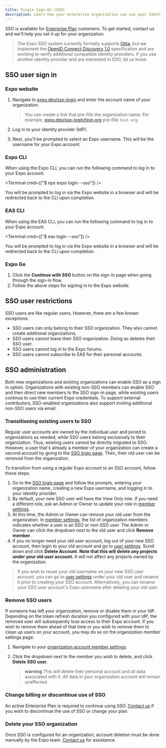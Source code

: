 ```yaml
---
title: Single Sign-On (SSO)
description: Learn how your enterprise organization can use your Identity Provider to manage Expo users on your team.
---
```



SSO is available for [Enterprise Plan](https://expo.dev/pricing) customers. To get started, contact us and we'll help you set it up for your organization.

> The Expo SSO system currently formally supports [Okta](https://www.okta.com/), but we implement the [OpenID Connect Discovery 1.0](https://openid.net/specs/openid-connect-discovery-1_0.html) specification and are working to verify additional compatible identity providers. If you use another identity provider and are interested in SSO, let us know.

## SSO user sign in

### Expo website

1. Navigate to [expo.dev/sso-login](https://expo.dev/sso-login) and enter the account name of your organization.

    > You can create a link that pre-fills the organization name. For example, [expo.dev/sso-login/test-org](https://expo.dev/sso-login/test-org) pre-fills `test-org`.

1. Log in to your identity provider (IdP).
1. Next, you'll be prompted to select an Expo username. This will be the username for your Expo account.

### Expo CLI

When using the Expo CLI, you can run the following command to log in to your Expo account.

<Terminal cmd={["$ npx expo login --sso"]} />

You will be prompted to log in via the Expo website in a browser and will be redirected back to the CLI upon completion.

### EAS CLI

When using the EAS CLI, you can run the following command to log in to your Expo account.

<Terminal cmd={["$ eas login --sso"]} />

You will be prompted to log in via the Expo website in a browser and will be redirected back to the CLI upon completion.

### Expo Go

1. Click the **Continue with SSO** button on the sign-in page when going through the sign-in flow.
1. Follow the above steps for signing in to the Expo website.

## SSO user restrictions

SSO users are like regular users. However, there are a few known exceptions:
- SSO users can only belong to their SSO organization. They also cannot create additional organizations.
- SSO users cannot leave their SSO organization. Doing so deletes their SSO user.
- SSO users cannot log in to the Expo forums.
- SSO users cannot subscribe to EAS for their personal accounts.

## SSO administration

Both new organizations and existing organizations can enable SSO as a sign in option. Organizations with existing non-SSO members can enable SSO and then direct new members to the SSO sign-in page, while existing users continue to use their current Expo credentials. To support external contributors, SSO-enabled organizations also support inviting additional non-SSO users via email.

### Transitioning existing users to SSO
Regular user accounts are owned by the individual user and joined to organizations as needed, while SSO users belong exclusively to their organization. Thus, existing users cannot be directly migrated to SSO. However, a user that's already a member of your organization can create a second account by going to the [SSO login page](https://expo.dev/sso-login). Then, their old user can be removed from the organization.

To transition from using a regular Expo account to an SSO account, follow these steps:
1. Go to the [SSO login page](https://expo.dev/sso-login) and follow the prompts, entering your organization name, creating a new Expo username, and logging in to your identity provider.
2. By default, your new SSO user will have the View Only role. If you need a different role, ask an Admin or Owner to update your role in [member settings](https://expo.dev/accounts/[account]/settings/members).
3. At this time, the Admin or Owner can remove your old user from the organization. In [member settings](https://expo.dev/accounts/[account]/settings/members), the list of organization members indicates whether a user is an SSO or non-SSO user. The Admin or Owner can click the dropdown next to the old user and click **Remove member**.
4. If you no longer need your old user account, log out of your new SSO account, then login to your old account and go to [user settings](https://expo.dev/settings). Scroll down and click **Delete Account**. **Note that this will delete any projects under your old user account.** It will not affect any projects owned by the organization.

> If you wish to reuse your old username on your new SSO user account, you can go to [user settings](https://expo.dev/settings) under your old user and rename it prior to creating your SSO account. Alternatively, you can rename your SSO user account's Expo username after deleting your old user.


### Remove SSO users

If someone has left your organization, remove or disable them in your IdP. Depending on the token refresh duration you configured with your IdP, the removed user will subsequently lose access to their Expo account.
If you wish to remove them ahead of that time or you wish to remove them to clean up users on your account, you may do so on the organization member settings page:

1. Navigate to your [organization account member settings](https://expo.dev/accounts/[account]/settings/members).
2. Click the dropdown next to the member you wish to delete, and click **Delete SSO user**.

    > **warning** This will delete their personal account and all data associated with it. All data in your organization account will remain unaffected.

### Change billing or discontinue use of SSO

An active Enterprise Plan is required to continue using SSO. [Contact us](https://expo.dev/contact) if you wish to discontinue the use of SSO or change your plan.

### Delete your SSO organization

Once SSO is configured for an organization, account deletion must be done manually by the Expo team. [Contact us](https://expo.dev/contact) for assistance.
